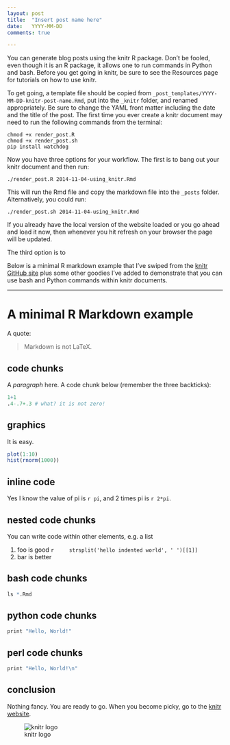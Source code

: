 ```yaml
---
layout: post
title:  "Insert post name here"
date:   YYYY-MM-DD
comments: true

---
```


You can generate blog posts using the knitr R package. Don't be fooled, even
though it is an R package, it allows one to run commands in Python and bash.
Before you get going in knitr, be sure to see the Resources page for tutorials
on how to use knitr.

To get going, a template file should be copied from
`_post_templates/YYYY-MM-DD-knitr-post-name.Rmd`, put into the `_knitr` folder,
and renamed appropriately. Be sure to change the YAML front matter including the
date and the title of the post. The first time you ever create a knitr document
may need to run the following commands from the terminal:

    chmod +x render_post.R
    chmod +x render_post.sh
    pip install watchdog

Now you have three options for your workflow. The first is to bang out your knitr
document and then run:

    ./render_post.R 2014-11-04-using_knitr.Rmd

This will run the Rmd file and copy the markdown file into the `_posts` folder.
Alternatively, you could run:

    ./render_post.sh 2014-11-04-using_knitr.Rmd

If you already have the local version of the website loaded or you go ahead and
load it now, then whenever you hit refresh on your browser the page will be
updated.

The third option is to

Below is a minimal R markdown example that I've swiped from the [knitr GitHub site](https://github.com/yihui/knitr-examples/raw/master/001-minimal.Rmd) plus
some other goodies I've added to demonstrate that you can use bash and Python
commands within knitr documents.

----

# A minimal R Markdown example

A quote:

> Markdown is not LaTeX.


## code chunks

A _paragraph_ here. A code chunk below (remember the three backticks):

```r
1+1
.4-.7+.3 # what? it is not zero!
```

## graphics

It is easy.

```r
plot(1:10)
hist(rnorm(1000))
```

## inline code

Yes I know the value of pi is `r pi`, and 2 times pi is `r 2*pi`.



## nested code chunks

You can write code within other elements, e.g. a list

1. foo is good
    ```r
    strsplit('hello indented world', ' ')[[1]]
    ```
2. bar is better


## bash code chunks
```r
ls *.Rmd
```


## python code chunks
```r
print "Hello, World!"
```

## perl code chunks
```r
print "Hello, World!\n"
```


## conclusion

Nothing fancy. You are ready to go. When you become picky, go to the [knitr website](http://yihui.name/knitr/).

![knitr logo](http://yihui.name/knitr/images/knit-logo.png)
